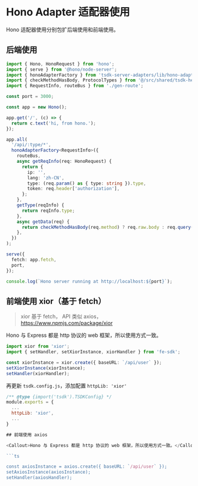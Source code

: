 
# Hono Adapter 适配器使用

Hono 适配器使用分别包扩后端使用和前端使用。

## 后端使用

```ts copy
import { Hono, HonoRequest } from 'hono';
import { serve } from '@hono/node-server';
import { honoAdapterFactory } from 'tsdk-server-adapters/lib/hono-adapter';
import { checkMethodHasBody, ProtocolTypes } from '@/src/shared/tsdk-helper';
import { RequestInfo, routeBus } from './gen-route';

const port = 3000;

const app = new Hono();

app.get('/', (c) => {
  return c.text('hi, from hono.');
});

app.all(
  '/api/:type/*',
  honoAdapterFactory<RequestInfo>({
    routeBus,
    async getReqInfo(req: HonoRequest) {
      return {
        ip: '',
        lang: 'zh-CN',
        type: (req.param() as { type: string }).type,
        token: req.header['authorization'],
      };
    },
    getType(reqInfo) {
      return reqInfo.type;
    },
    async getData(req) {
      return checkMethodHasBody(req.method) ? req.raw.body : req.query();
    },
  })
);

serve({
  fetch: app.fetch,
  port,
});

console.log(`Hono server running at http://localhost:${port}`);
```

## 前端使用 xior（基于 fetch）

> xior 基于 fetch， API 类似 axios， https://www.npmjs.com/package/xior


<Callout>Hono 与 Express 都是 http 协议的 web 框架，所以使用方式一致。</Callout>

```ts
import xior from 'xior';
import { setHandler, setXiorInstance, xiorHandler } from 'fe-sdk';

const xiorInstance = xior.create({ baseURL: `/api/user` });
setXiorInstance(xiorInstance);
setHandler(xiorHandler);
```


再更新 `tsdk.config.js`，添加配置 `httpLib: 'xior'`

```js filename='tsdk.config.js'
/** @type {import('tsdk').TSDKConfig} */
module.exports = {
  ...
  httpLib: 'xior',
  ...
}

## 前端使用 axios

<Callout>Hono 与 Express 都是 http 协议的 web 框架，所以使用方式一致。</Callout>

```ts

const axiosInstance = axios.create({ baseURL: `/api/user` });
setAxiosInstance(axiosInstance);
setHandler(axiosHandler);
```
